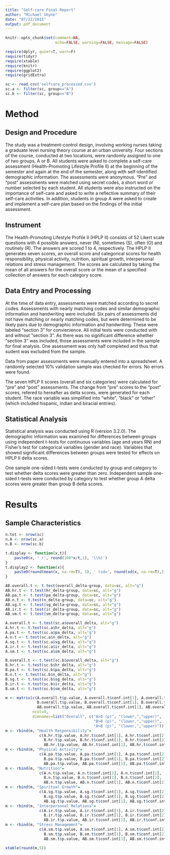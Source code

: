 ```yaml
---
title: "Self-care Final Report"
author: "Michael Shyne"
date: "07/22/2015"
output: pdf_document
---
```


```r
knitr::opts_chunk$set(comment=NA,
                      echo=FALSE, warning=FALSE, message=FALSE)
```


```r
require(dplyr, quiet=T, warn=F)
require(tidyr)
require(xtable)
require(knitr)
require(ggplot2)
require(gridExtra)

sc <- read.csv('selfcare_processed.csv')
sc.a <- filter(sc, group=="A")
sc.b <- filter(sc, group=="B")
```

# Method

## Design and Procedure

The study was a treatment-control design, involving working nurses taking a graduate level nursing theory course at an urban university. Four sections of the course, conducted at two locations, were randomly assigned to one of two groups, A or B. All students were asked to complete a self-care assessment (Health-Promoting Lifestyle Profile II) at the beginning of the semester and again at the end of the semester, along with self-identified demographic information. The assessments were anonymous. "Pre" and "post" assessments were matched using secret codes, a short word or number selected by each student. All students were also instructed on the importance of self-care and asked to write a reflective summary of their self-care activities. In addition, students in group A were asked to create and implement a self-care plan based on the findings of the initial assessment.

## Instrument

The Health-Promoting Lifestyle Profile II (HPLP II) consists of 52 Likert scale questions with 4 possible answers, never (N), sometimes (S), often (O) and routinely (R). The answers are scored 1 to 4, respectively. The HPLP II generates seven scores, an overall score and categorical scores for health responsibility, physical activity, nutrition, spiritual growth, interpersonal relations and stress management.  The scores are calculated by taking the mean of all answers for the overall score or the mean of a specified collection of answers for each category score.

## Data Entry and Processing

At the time of data entry, assessments were matched according to secret codes. Assessments with nearly matching codes and similar demographic information and handwriting were included. Six pairs of assessments did not have matching or nearly matching codes, but were determined to be likely pairs due to demographic information and handwriting. These were labeled "section 3" for convienience. All initial tests were conducted with and without "section 3". As there was no significant difference whether "section 3" was included, those assessments were included in the sample for final analysis. One assessment was only half completed and thus that sudent was excluded from the sample.

Data from paper assessments were manually entered into a spreadsheet. A randomly selected 10% validation sample was checked for errors. No errors were found.

The seven HPLP II scores (overall and six categories) were calculated for "pre" and "post" assessments. The change from "pre" scores to the "post" scores, refered to hereafter as delta scores, were generated for each student. The race variable was simplified into "white", "black" or "other" (which included hispanic, indian and biracial entries).

## Statistical Analysis

Statistical analysis was conducted using R (version 3.2.0). The demographic information was examined for differences between groups using independent t-tests for continuous variables (age and years RN) and Fisher's test for categorical variables (gender and race). Variables that showed significant differences between groups were tested for effects on HPLP II delta scores.

One sample one-sided t-tests were conducted by group and category to test whether delta scores were greater than zero. Independent sample one-sided t-tests were conducted by category to test whether group A delta scores were greater than group B delta scores.

# Results

## Sample Characteristics

```r
n.tot <- nrow(sc)
n.A <- nrow(sc.a)
n.B <- nrow(sc.b)

t.display <- function(x,t){
    paste0(x, ' (', round(100*x/t,1), '\\%)')
}
t.display2 <- function(x){
    paste0(round(mean(x, na.rm=T), 3), ' (sd=', round(sd(x, na.rm=T),2), ')' )
}
```
\begin{tabular}{l r | c c c}
&& Total & Group A & Group B\\
\hline
& n & `r n.tot` & `r n.A` & `r n.B`\\
&&\\
& Age (mean)
  & `r t.display2(sc$age)` 
  & `r t.display2(sc.a$age)`
  & `r t.display2(sc.b$age)` \\
&& \\
& Years RN (mean)
  & `r t.display2(sc$yearsrn)` 
  & `r t.display2(sc.a$yearsrn)`
  & `r t.display2(sc.b$yearsrn)` \\
&& \\
Gender &&\\
& Female 
  & `r t.display(sum(sc$gender=="Female",na.rm=T), n.tot)`
  & `r t.display(sum(sc.a$gender=="Female",na.rm=T), n.A)`
  & `r t.display(sum(sc.b$gender=="Female",na.rm=T), n.B)`\\
& Male 
  & `r t.display(sum(sc$gender=="Male",na.rm=T), n.tot)`
  & `r t.display(sum(sc.a$gender=="Male",na.rm=T), n.A)`
  & `r t.display(sum(sc.b$gender=="Male",na.rm=T), n.B)`\\
& Missing
  & `r t.display(sum(is.na(sc$gender)), n.tot)`
  & `r t.display(sum(is.na(sc.a$gender)), n.A)`
  & `r t.display(sum(is.na(sc.b$gender)), n.B)`\\
&&\\
Race &&\\
& White
  & `r t.display(sum(sc$race=="White",na.rm=T), n.tot)`
  & `r t.display(sum(sc.a$race=="White",na.rm=T), n.A)`
  & `r t.display(sum(sc.b$race=="White",na.rm=T), n.B)`\\
& Black
  & `r t.display(sum(sc$race=="Black",na.rm=T), n.tot)`
  & `r t.display(sum(sc.a$race=="Black",na.rm=T), n.A)`
  & `r t.display(sum(sc.b$race=="Black",na.rm=T), n.B)`\\
& Other
  & `r t.display(sum(sc$race=="Other",na.rm=T), n.tot)`
  & `r t.display(sum(sc.a$race=="Other",na.rm=T), n.A)`
  & `r t.display(sum(sc.b$race=="Other",na.rm=T), n.B)`\\
& Missing
  & `r t.display(sum(is.na(sc$race)), n.tot)`
  & `r t.display(sum(is.na(sc.a$race)), n.A)`
  & `r t.display(sum(is.na(sc.b$race)), n.B)`\\

\end{tabular}


```r
AB.overall.t <- t.test(overall_delta~group, data=sc, alt="g")
AB.hr.t <- t.test(hr_delta~group, data=sc, alt="g")
AB.pa.t <- t.test(pa_delta~group, data=sc, alt="g")
AB.n.t <- t.test(n_delta~group, data=sc, alt="g")
AB.sg.t <- t.test(sg_delta~group, data=sc, alt="g")
AB.ir.t <- t.test(ir_delta~group, data=sc, alt="g")
AB.sm.t <- t.test(sm_delta~group, data=sc, alt="g")

A.overall.t <- t.test(sc.a$overall_delta, alt="g")
A.hr.t <- t.test(sc.a$hr_delta, alt="g")
A.pa.t <- t.test(sc.a$pa_delta, alt="g")
A.n.t <- t.test(sc.a$n_delta, alt="g")
A.sg.t <- t.test(sc.a$sg_delta, alt="g")
A.ir.t <- t.test(sc.a$ir_delta, alt="g")
A.sm.t <- t.test(sc.a$sm_delta, alt="g")

B.overall.t <- t.test(sc.b$overall_delta, alt="g")
B.hr.t <- t.test(sc.b$hr_delta, alt="g")
B.pa.t <- t.test(sc.b$pa_delta, alt="g")
B.n.t <- t.test(sc.b$n_delta, alt="g")
B.sg.t <- t.test(sc.b$sg_delta, alt="g")
B.ir.t <- t.test(sc.b$ir_delta, alt="g")
B.sm.t <- t.test(sc.b$sm_delta, alt="g")

m <- matrix(c(A.overall.t$p.value, A.overall.t$conf.int[1], A.overall.t$conf.int[2],
              B.overall.t$p.value, B.overall.t$conf.int[1], B.overall.t$conf.int[2],
              AB.overall.t$p.value, AB.overall.t$conf.int[1], AB.overall.t$conf.int[2]),
            ncol=9, 
            dimnames=list("Overall", c("A>0 (p)", "(lower,","upper)",
                                       "B>0 (p)", "(lower,","upper)",
                                       "A>B (p)", "(lower,","upper)")))
m <- rbind(m, "Health Responsibility"=
               c(A.hr.t$p.value, A.hr.t$conf.int[1], A.hr.t$conf.int[2],
                 B.hr.t$p.value, B.hr.t$conf.int[1], B.hr.t$conf.int[2],
                 AB.hr.t$p.value, AB.hr.t$conf.int[1], AB.hr.t$conf.int[2]))
m <- rbind(m, "Physical Activity"=
               c(A.pa.t$p.value, A.pa.t$conf.int[1], A.pa.t$conf.int[2],
                 B.pa.t$p.value, B.pa.t$conf.int[1], B.pa.t$conf.int[2],
                 AB.pa.t$p.value, AB.pa.t$conf.int[1], AB.pa.t$conf.int[2]))
m <- rbind(m, "Nutrition"=
               c(A.n.t$p.value, A.n.t$conf.int[1], A.n.t$conf.int[2],
                 B.n.t$p.value, B.n.t$conf.int[1], B.n.t$conf.int[2],
                 AB.n.t$p.value, AB.n.t$conf.int[1], AB.n.t$conf.int[2]))
m <- rbind(m, "Spiritual Growth"=
               c(A.sg.t$p.value, A.sg.t$conf.int[1], A.sg.t$conf.int[2],
                 B.sg.t$p.value, B.sg.t$conf.int[1], B.sg.t$conf.int[2],
                 AB.sg.t$p.value, AB.sg.t$conf.int[1], AB.sg.t$conf.int[2]))
m <- rbind(m, "Interpersonal Relations"=
               c(A.ir.t$p.value, A.ir.t$conf.int[1], A.ir.t$conf.int[2],
                 B.ir.t$p.value, B.ir.t$conf.int[1], B.ir.t$conf.int[2],
                 AB.ir.t$p.value, AB.ir.t$conf.int[1], AB.ir.t$conf.int[2]))
m <- rbind(m, "Stress Management"=
               c(A.sm.t$p.value, A.sm.t$conf.int[1], A.sm.t$conf.int[2],
                 B.sm.t$p.value, B.sm.t$conf.int[1], B.sm.t$conf.int[2],
                 AB.sm.t$p.value, AB.sm.t$conf.int[1], AB.sm.t$conf.int[2]))

xtable(round(m,5))
```

